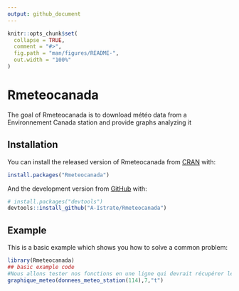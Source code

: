 ```yaml
---
output: github_document
---
```


<!-- README.md is generated from README.Rmd. Please edit that file -->

```r
knitr::opts_chunk$set(
  collapse = TRUE,
  comment = "#>",
  fig.path = "man/figures/README-",
  out.width = "100%"
)
```

# Rmeteocanada

<!-- badges: start -->
<!-- badges: end -->

The goal of Rmeteocanada is to download météo data from a Environnement Canada station  and provide graphs analyzing it

## Installation

You can install the released version of Rmeteocanada from [CRAN](https://CRAN.R-project.org) with:

``` r
install.packages("Rmeteocanada")
```

And the development version from [GitHub](https://github.com/) with:

``` r
# install.packages("devtools")
devtools::install_github("A-Istrate/Rmeteocanada")
```
## Example

This is a basic example which shows you how to solve a common problem:

```r
library(Rmeteocanada)
## basic example code
#Nous allons tester nos fonctions en une ligne qui devrait récupérer les données  pour la station 114 depuis le serveur et générer le graphique des temperatures pour le mois de juillet
graphique_meteo(donnees_meteo_station(114),7,"t")
```


